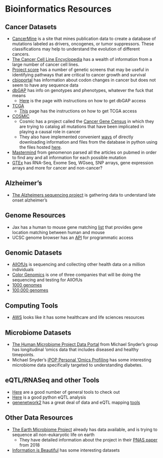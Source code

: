 # Bioinformatics Resources {#resources}

## Cancer Datasets
* [CancerMine](http://bionlp.bcgsc.ca/cancermine/) is a site that mines publication data to create a database of mutations labeled as drivers, oncogenes, or tumor suppressors. These classifications may help to understand the evolution of different cancers.
* [The Cancer Cell Line Encyclopedia](https://www.nature.com/articles/s41586-019-1186-3?WT.ec_id=NATURE-201905&sap-outbound-id=720FBE4668F2FE14A299D42CB43EF50D90063A16&mkt-key=005056A5C6311ED999AC3A52796F7641) has a wealth of information from a large number of cancer cell lines.
* [Project score](https://score.depmap.sanger.ac.uk/) has a number of genetic screens that may be useful in identifying pathways that are critical to cancer growth and survival
* [cbioportal](http://www.cbioportal.org/) has information about codon changes in cancer but does not seem to have any sequence data
* [dbGAP](https://dbgap.ncbi.nlm.nih.gov/aa/wga.cgi?page=login) has info on genotypes and phenotypes, whatever the fuck that means
	+ [Here](https://dbgap.ncbi.nlm.nih.gov/aa/wga.cgi?page=login) is the page with instructions on how to get dbGAP access
* [TCGA](https://www.cancer.gov/about-nci/organization/ccg/research/structural-genomics/tcga)
	+ [This](https://gdc.cancer.gov/access-data/obtaining-access-controlled-data) page has the instructions on how to get TCGA access
* [COSMIC](https://cancer.sanger.ac.uk/cosmic)
	+ Cosmic has a project called the [Cancer Gene Census](https://cancer.sanger.ac.uk/cosmic/census?genome=37) in which they are trying to catalog all mutations that have been implicated in playing a causal role in cancer
	+ They also have implemented convenient [ways](https://cancer.sanger.ac.uk/cosmic/help/file_download) of directly downloading information and files from the database in python using the files hosted [here](https://cancer.sanger.ac.uk/cosmic/download).
* [Mastermind](https://mastermind.genomenon.com/api) from genomenon parsed all the articles on pubmed in order to find any and all information for each possible mutation
* [GTEx](https://gtexportal.org/home/) has RNA-Seq, Exome Seq, WGseq, SNP arrays, gene expression arrays and more for cancer and non-cancer? 

## Alzheimer's
* [The Alzheimers sequencing project](https://www.niagads.org/adsp/content/home) is gathering data to understand late onset alzheimer's

## Genome Resources
* Jax has a human to mouse gene matching [list](http://www.informatics.jax.org/downloads/reports/HOM_MouseHumanSequence.rpt) that provides gene location matching between human and mouse
* UCSC genome browser has an [API](http://genomewiki.ucsc.edu/index.php/Programmatic_access_to_the_Genome_Browser) for programmatic access

## Genomic Datasets 
* [AllOfUs](ttps://www.joinallofus.org/en/how-to-join) is sequencing and collecting other health data on a million individuals
* [Color Genomics](https://www.color.com/) is one of three companies that will be doing the sequencing and testing for AllOfUs
* [1000 genomes](http://www.internationalgenome.org/data/)
* [100,000 genomes](https://www.genomicsengland.co.uk/)

## Computing Tools
* [AWS](https://aws.amazon.com/health/) looks like it has some healthcare and life sciences resources

## Microbiome Datasets
* [The Human Microbiome Project Data Portal](https://portal.hmpdacc.org/) from Michael Snyder's group has longitudinal 'omics data that includes diseased and healthy timepoints.
* Michael Snyder's [iPOP Personal 'Omics Profiling](http://med.stanford.edu/ipop.html) has some interesting microbiome data specifically targeted to understanding diabetes.

## eQTL/RNASeq and other Tools
* [Here](https://adinasarapu.github.io/year-archive/) are a good number of general tools to check out
* [Here](https://github.com/molgenis/systemsgenetics/wiki/eQTL-mapping-analysis-cookbook-for-RNA-seq-data) is a good python eQTL analysis
* [genenetwork2](http://gn2.genenetwork.org/) has a great deal of data and eQTL mapping [tools](https://github.com/genenetwork/genenetwork2)

## Other Data Resources
* [The Earth Microbiome Project](http://www.earthmicrobiome.org/data-and-code/) already has data available, and is trying to sequence all non-eukaryotic life on earth
    + They have detailed information about the project in their [PNAS paper](http://www.pnas.org/content/115/17/4325.long) from 2018
* [Information is Beautiful](https://informationisbeautiful.net/) has some interesting datasets
